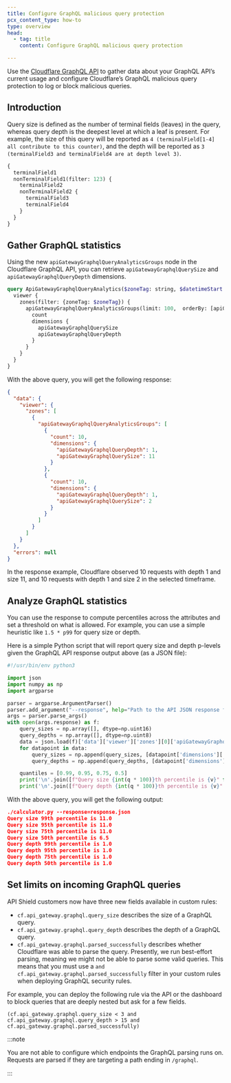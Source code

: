 ```yaml
---
title: Configure GraphQL malicious query protection
pcx_content_type: how-to
type: overview
head:
  - tag: title
    content: Configure GraphQL malicious query protection

---
```


Use the [Cloudflare GraphQL API](/analytics/graphql-api/getting-started/) to gather data about your GraphQL API’s current usage and configure Cloudflare’s GraphQL malicious query protection to log or block malicious queries.

## Introduction

Query size is defined as the number of terminal fields (leaves) in the query, whereas query depth is the deepest level at which a leaf is present. For example, the size of this query will be reported as `4 (terminalField[1-4] all contribute to this counter)`, and the depth will be reported as `3 (terminalField3 and terminalField4 are at depth level 3)`.

```graphql title="GraphQL query"
{
  terminalField1
  nonTerminalField1(filter: 123) {
    terminalField2
    nonTerminalField2 {
      terminalField3
      terminalField4
    }
  }
}
```

## Gather GraphQL statistics

Using the new `apiGatewayGraphqlQueryAnalyticsGroups` node in the Cloudflare GraphQL API, you can retrieve `apiGatewayGraphqlQuerySize` and `apiGatewayGraphqlQueryDepth` dimensions.

```graphql title="GraphQL query"
query ApiGatewayGraphqlQueryAnalytics($zoneTag: string, $datetimeStart: Time, $datetimeEnd: Time) {
  viewer {
    zones(filter: {zoneTag: $zoneTag}) {
      apiGatewayGraphqlQueryAnalyticsGroups(limit: 100,  orderBy: [apiGatewayGraphqlQuerySize_DESC, apiGatewayGraphqlQueryDepth_DESC], filter: {datetime_geq:$datetimeStart, datetime_leq:$datetimeEnd}) {
        count
        dimensions {
          apiGatewayGraphqlQuerySize
          apiGatewayGraphqlQueryDepth
        }
      }
    }
  }
}
```

With the above query, you will get the following response:

```json title="Response"
{
  "data": {
    "viewer": {
      "zones": [
        {
          "apiGatewayGraphqlQueryAnalyticsGroups": [
            {
              "count": 10,
              "dimensions": {
                "apiGatewayGraphqlQueryDepth": 1,
                "apiGatewayGraphqlQuerySize": 11
              }
            },
            {
              "count": 10,
              "dimensions": {
                "apiGatewayGraphqlQueryDepth": 1,
                "apiGatewayGraphqlQuerySize": 2
              }
            }
          ]
        }
      ]
    }
  },
  "errors": null
}
```

In the response example, Cloudflare observed 10 requests with depth 1 and size 11, and 10 requests with depth 1 and size 2 in the selected timeframe.

## Analyze GraphQL statistics

You can use the response to compute percentiles across the attributes and set a threshold on what is allowed. For example, you can use a simple heuristic like `1.5 * p99` for query size or depth.

Here is a simple Python script that will report query size and depth p-levels given the GraphQL API response output above (as a JSON file):

```python title="Python script"
#!/usr/bin/env python3

import json
import numpy as np
import argparse

parser = argparse.ArgumentParser()
parser.add_argument("--response", help="Path to the API JSON response file with the apiGatewayGraphqlQueryAnalyticsGroups node", required=True)
args = parser.parse_args()
with open(args.response) as f:
    query_sizes = np.array([], dtype=np.uint16)
    query_depths = np.array([], dtype=np.uint8)
    data = json.load(f)['data']['viewer']['zones'][0]['apiGatewayGraphqlQueryAnalyticsGroups']
    for datapoint in data:
        query_sizes = np.append(query_sizes, [datapoint['dimensions']['apiGatewayGraphqlQuerySize']] * datapoint['count'])
        query_depths = np.append(query_depths, [datapoint['dimensions']['apiGatewayGraphqlQueryDepth']] * datapoint['count'])

    quantiles = [0.99, 0.95, 0.75, 0.5]
    print('\n'.join([f"Query size {int(q * 100)}th percentile is {v}" for q, v in zip(quantiles, np.quantile(query_sizes, quantiles))]))
    print('\n'.join([f"Query depth {int(q * 100)}th percentile is {v}" for q, v in zip(quantiles, np.quantile(query_depths, quantiles))]))
```

With the above query, you will get the following output:

```json title="Example output"
./calculator.py --response=response.json
Query size 99th percentile is 11.0
Query size 95th percentile is 11.0
Query size 75th percentile is 11.0
Query size 50th percentile is 6.5
Query depth 99th percentile is 1.0
Query depth 95th percentile is 1.0
Query depth 75th percentile is 1.0
Query depth 50th percentile is 1.0
```

## Set limits on incoming GraphQL queries

API Shield customers now have three new fields available in custom rules:

- `cf.api_gateway.graphql.query_size` describes the size of a GraphQL query.
- `cf.api_gateway.graphql.query_depth` describes the depth of a GraphQL query.
- `cf.api_gateway.graphql.parsed_successfully` describes whether Cloudflare was able to parse the query. Presently, we run best-effort parsing, meaning we might not be able to parse some valid queries. This means that you must use a `and cf.api_gateway.graphql.parsed_successfully` filter in your custom rules when deploying GraphQL security rules.
  <br />

For example, you can deploy the following rule via the API or the dashboard to block queries that are deeply nested but ask for a few fields.

```
(cf.api_gateway.graphql.query_size < 3 and cf.api_gateway.graphql.query_depth > 15 and cf.api_gateway.graphql.parsed_successfully)
```

:::note


You are not able to configure which endpoints the GraphQL parsing runs on. Requests are parsed if they are targeting a path ending in `/graphql`.


:::
